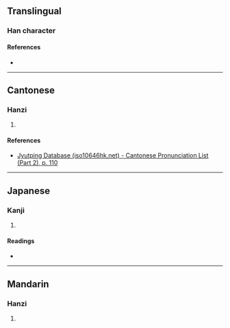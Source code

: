 {{character info/new}}
==Translingual==

===Han character===
{{Han char|rn=61|rad=心|as=11|sn=14|four=|canj=PFQU,XPFQU|ids=⿰忄眷}}

====References====
* {{Han ref|kx=0401.120|dkj=11157|dj=0741.030|hdz=42347.010|uh=617B|ud=24955}}

----

==Cantonese==

===Hanzi===
{{yue-hanzi|jyut=[[gyun3]]|y=gyun3}}

# {{rfdef|yue|sort=心11}}

====References====
* [http://www.iso10646hk.net/jp/document/download.jsp Jyutping Database (iso10646hk.net) - Cantonese Pronunciation List (Part 2), p. 110]

----

==Japanese==

===Kanji===
{{ja-kanji|grade=|rs=心11}}

# {{rfdef|ja|sort=心11}}

====Readings====
* {{ja-readings|on=[[けん]] (ken)|kun=[[かえりみる]] (kaerimiru)}}

----

==Mandarin==

===Hanzi===
{{cmn-hanzi|pin=[[juàn]] ([[juan4]])|wg=chüan<sup>4</sup>}}

# {{rfdef|cmn|sort=心11}}